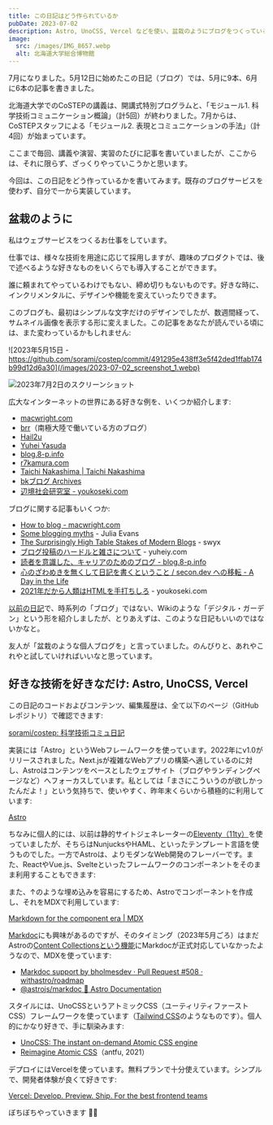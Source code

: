 ```yaml
---
title: この日記はどう作られているか
pubDate: 2023-07-02
description: Astro, UnoCSS, Vercel などを使い、盆栽のようにブログをつくっている
image:
  src: /images/IMG_8657.webp
  alt: 北海道大学総合博物館
---
```


7月になりました。5月12日に始めたこの日記（ブログ）では、5月に9本、6月に6本の記事を書きました。

北海道大学でのCoSTEPの講義は、開講式特別プログラムと、「モジュール1. 科学技術コミュニケーション概論」（計5回）が終わりました。7月からは、CoSTEPスタッフによる「モジュール2. 表現とコミュニケーションの手法」（計4回）が始まっています。

ここまで毎回、講義や演習、実習のたびに記事を書いていましたが、ここからは、それに限らず、ざっくりやっていこうかと思います。

今回は、この日記をどう作っているかを書いてみます。既存のブログサービスを使わず、自分で一から実装しています。

## 盆栽のように

私はウェブサービスをつくるお仕事をしています。

仕事では、様々な技術を用途に応じて採用しますが、趣味のプロダクトでは、後で述べるような好きなものをいくらでも導入することができます。

誰に頼まれてやっているわけでもない、締め切りもないものです。好きな時に、インクリメンタルに、デザインや機能を変えていったりできます。

このブログも、最初はシンプルな文字だけのデザインでしたが、数週間経って、サムネイル画像を表示する形に変えました。この記事をあなたが読んでいる頃には、また変わっているかもしれません:

![2023年5月15日 - https://github.com/sorami/costep/commit/491295e438ff3e5f42ded1ffab174b99d12d6a30](/images/2023-07-02_screenshot_1.webp)

![2023年7月2日のスクリーンショット](/images/2023-07-02_screenshot_2.webp)

広大なインターネットの世界にある好きな例を、いくつか紹介します:

- [macwright.com](https://macwright.com/)
- [brr](https://brr.fyi/)（南極大陸で働いている方のブログ）
- [Hail2u](https://hail2u.net/)
- [Yuhei Yasuda](https://yuheiy.com/)
- [blog.8-p.info](https://blog.8-p.info/ja/)
- [r7kamura.com](https://r7kamura.com/)
- [Taichi Nakashima | Taichi Nakashima](https://deeeet.com/)
- [bkブログ Archives](http://0xcc.net/blog/)
- [辺境社会研究室 - youkoseki.com](https://youkoseki.com/f/)

ブログに関する記事もいくつか:

- [How to blog - macwright.com](https://macwright.com/2019/02/06/how-to-blog.html)
- [Some blogging myths](https://jvns.ca/blog/2023/06/05/some-blogging-myths/) - Julia Evans
- [The Surprisingly High Table Stakes of Modern Blogs](https://www.swyx.io/the-surprisingly-high-table-stakes-of-modern-blogs) - swyx
- [ブログ投稿のハードルと雑さについて](https://yuheiy.com/20200817-zatsu) - yuheiy.com
- [読者を意識した、キャリアのためのブログ - blog.8-p.info](https://blog.8-p.info/ja/2021/09/07/pro/)
- [心のざわめきを無くして日記を書くということ / secon.dev への移転 - A Day in the Life](https://secon.dev/entry/2020/09/03/172016/)
- [2021年だから人類はHTMLを手打ちしろ](https://youkoseki.com/f/2021_html) - youkoseki.com

[以前の日記](/2023-06-15/)で、時系列の「ブログ」ではない、Wikiのような「デジタル・ガーデン」という形を紹介しましたが、とりあえずは、このような日記もいいのではないかなと。

友人が「盆栽のような個人ブログを」と言っていました。のんびりと、あれやこれやと試していければいいなと思っています。

## 好きな技術を好きなだけ: Astro, UnoCSS, Vercel

この日記のコードおよびコンテンツ、編集履歴は、全て以下のページ（GitHubレポジトリ）で確認できます:

[sorami/costep: 科学技術コミュ日記](https://github.com/sorami/costep)

実装には「Astro」というWebフレームワークを使っています。2022年にv1.0がリリースされました。Next.jsが複雑なWebアプリの構築へ適しているのに対し、Astroはコンテンツをベースとしたウェブサイト（ブログやランディングページなど）へフォーカスしています。私としては「まさにこういうのが欲しかったんだよ！」という気持ちで、使いやすく、昨年末くらいから積極的に利用しています:

[Astro](https://astro.build/)

ちなみに個人的には、以前は静的サイトジェネレーターの[Eleventy（11ty）](https://www.11ty.dev/)を使っていましたが、そちらはNunjucksやHAML、といったテンプレート言語を使うものでした。一方でAstroは、よりモダンなWeb開発のフレーバーです。また、ReactやVue.js、Svelteといったフレームワークのコンポーネントをそのまま利用することもできます:

<YouTube videoId="gxBkghlglTg" />

また、↑のような埋め込みを容易にするため、Astroでコンポーネントを作成し、それをMDXで利用しています:

[Markdown for the component era | MDX](https://mdxjs.com/)

[Markdoc](https://markdoc.dev/)にも興味があるのですが、そのタイミング（2023年5月ごろ）はまだAstroの[Content Collectionsという機能](https://docs.astro.build/en/guides/content-collections/)にMarkdocが正式対応していなかったようなので、MDXを使っています:

- [Markdoc support by bholmesdev · Pull Request #508 · withastro/roadmap](https://github.com/withastro/roadmap/pull/508)
- [@astrojs/markdoc 🚀 Astro Documentation](https://docs.astro.build/en/guides/integrations-guide/markdoc/)

スタイルには、UnoCSSというアトミックCSS（ユーティリティファーストCSS）フレームワークを使っています（[Tailwind CSS](https://tailwindcss.com/)のようなものです）。個人的にかなり好きで、手に馴染みます:

- [UnoCSS: The instant on-demand Atomic CSS engine](https://unocss.dev/)
- [Reimagine Atomic CSS](https://antfu.me/posts/reimagine-atomic-css)（antfu, 2021）

デプロイにはVercelを使っています。無料プランで十分使えています。シンプルで、開発者体験が良くて好きです:

[Vercel: Develop. Preview. Ship. For the best frontend teams](https://vercel.com/)

ぼちぼちやっていきます 🧑‍🌾

